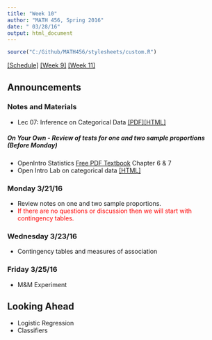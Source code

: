 ```yaml
---
title: "Week 10"
author: "MATH 456, Spring 2016"
date: " 03/28/16"
output: html_document
---
```

```r
source("C:/Github/MATH456/stylesheets/custom.R")
```
[[Schedule]](Schedule.html)  [[Week 9]](wk09.html) [[Week 11]](wk11.html)

## Announcements

### Notes and Materials
* Lec 07: Inference on Categorical Data [[PDF]](notes/lec07_CategoricalDataAnalysis.pdf)[[HTML]](notes/lec07_CategoricalDataAnalysis.html)

##### On Your Own - Review of tests for one and two sample proportions (Before Monday)
* OpenIntro Statistics [Free PDF Textbook](https://www.openintro.org/stat/textbook.php) Chapter 6 & 7
* Open Intro Lab on categorical data [[HTML]](notes/OI_Inf_for_categorical_data/html)

### Monday 3/21/16
* Review notes on one and two sample proportions. 
* <span style="color:red">If there are no questions or discussion then we will start with contingency tables.</span>

### Wednesday 3/23/16
* Contingency tables and measures of association

### Friday 3/25/16
* M&M Experiment


## Looking Ahead
* Logistic Regression
* Classifiers


